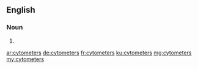 ==English==

===Noun===
{{head|en|plural}}

# {{plural of|cytometer|lang=en|nocat=1}}

[[ar:cytometers]]
[[de:cytometers]]
[[fr:cytometers]]
[[ku:cytometers]]
[[mg:cytometers]]
[[my:cytometers]]